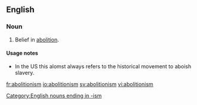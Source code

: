 ==English==

===Noun===
{{en-noun|-}}

#Belief in [[abolition]].

====Usage notes====
* In the US this alomst always refers to the historical movement to aboish slavery.

[[Category:English nouns ending in -ism]]
[[fr:abolitionism]]
[[io:abolitionism]]
[[sv:abolitionism]]
[[vi:abolitionism]]